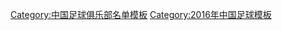 {{Football squad with groups
 | name      = 2016年中乙分类名单保定
 | bgcolor   = #0070FF
 | bordercolor = #ffffff
 | textcolor   = #ffffff
 | title=[[保定英利易通足球俱乐部|<span style="color:#ffffff">保定容大</span>]] — [[2016年中国足球乙级联赛|<span style="color: #ffffff;">2016年</span>]][[中国足球乙级联赛|<span style="color:#F8F8F8">中乙联赛亚军</span>]]
|group1=全年参赛球员
|list1=<div>
{{Football squad2 player|no=1|name=[[米田贺]]}}
{{Football squad2 player|no=3|name=[[胡楠]]}}
{{Football squad2 player|no=5|name=[[苗明]]}}
{{Football squad2 player|no=7|name=[[苏峻峰]]}}
{{Football squad2 player|no=10|name=[[刘政涛]]}}
{{Football squad2 player|no=11|name=[[杨浩 (足球运动员)|杨浩]]}}
{{Football squad2 player|no=13|name=[[马宇]]}}
{{Football squad2 player|no=15|name=[[赵旭东]]}}
{{Football squad2 player|no=16|name=[[刘宇 (1985年4月出生)|刘宇]]}}
{{Football squad2 player|no=17|name=[[李岩 (足球运动员)|李岩]]}}
{{Football squad2 player|no=18|name=[[文超]]}}
{{Football squad2 player|no=19|name=[[陈磊 (足球运动员)|陈磊]]}}
{{Football squad2 player|no=20|name=[[张爽 (足球运动员)|张爽]]}}
{{Football squad2 player|no=21|name=[[李翔 (足球运动员)|李翔]]}}
{{Football squad2 player|no=22|name=[[周友胜]]}}
{{Football squad2 player|no=23|name=[[刘晓东]]}}
{{Football squad2 player|no=24|name=[[杜君鹏]]}}
{{Football squad2 player|no=25|name=[[孙发波]]}}
{{Football squad2 player|no=26|name=[[曹琛]]}}
{{Football squad2 player|no=27|name=[[宫明]]}}
{{Football squad2 player|no=28|name=[[李灵威]]}}
{{Football squad2 player|no=29|name=[[李广慧]]}}
{{Football squad2 player|no=32|name=[[郭懿元]]}}
{{Football squad2 player|no=33|name=[[邸佑]]}}
{{Football squad2 player|no=34|name=[[韩亚林]]}}
{{Football squad2 player|no=35|name=[[朱庆伟]]}}
</div>
|group2=夏季转入球员
|list2=<div>
{{Football squad2 player|no=30|name=[[赵博 (足球运动员)|赵博]]}}
</div>
|group3=夏季转出球员
|list3=<div>
</div>
|group4=主教练
|list4=[[赵昌宏]]
}}
<noinclude>
{{DEFAULTSORT:Baoding Yingli Yitong F.C. Squad 2016}}
[[Category:中国足球俱乐部名单模板]]
[[Category:2016年中国足球模板]]
</noinclude>